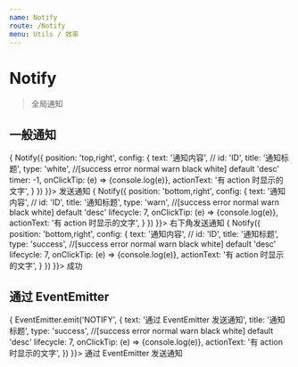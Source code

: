 ```yaml
---
name: Notify
route: /Notify
menu: Utils / 效率
---
```



# Notify

> 全局通知

## 一般通知

<Playground>
  <span className="btn theme flat mr10"
    onClick={e => {
      Notify({
        position: 'top,right',
        config: {
          text: '通知内容',
          // id: 'ID',
          title: '通知标题',
          type: 'white', //[success error normal warn black white] default 'desc'
          timer: -1,
          onClickTip: (e) => {console.log(e)},
          actionText: '有 action 时显示的文字',
        }
      })
    }}>
    发送通知
  </span>
  <span className="btn red flat mr10"
    onClick={e => {
      Notify({
        position: 'bottom,right',
        config: {
          text: '通知内容',
          // id: 'ID',
          title: '通知标题',
          type: 'warn', //[success error normal warn black white] default 'desc'
          lifecycle: 7,
          onClickTip: (e) => {console.log(e)},
          actionText: '有 action 时显示的文字',
        }
      })
    }}>
    右下角发送通知
  </span>
  <span className="btn green flat mr10"
    onClick={e => {
      Notify({
        position: 'bottom,right',
        config: {
          text: '通知内容',
          // id: 'ID',
          title: '通知标题',
          type: 'success', //[success error normal warn black white] default 'desc'
          lifecycle: 7,
          onClickTip: (e) => {console.log(e)},
          actionText: '有 action 时显示的文字',
        }
      })
    }}>
    成功
  </span>
</Playground>

## 通过 EventEmitter

<Playground>
  <span className="btn theme flat mr10"
    onClick={e => {
      EventEmitter.emit('NOTIFY', {
        text: '通过 EventEmitter 发送通知',
        title: '通知标题',
        type: 'success', //[success error normal warn black white] default 'desc'
        lifecycle: 7,
        onClickTip: (e) => {console.log(e)},
        actionText: '有 action 时显示的文字',
      })
    }}>
    通过 EventEmitter 发送通知
  </span>
</Playground>
